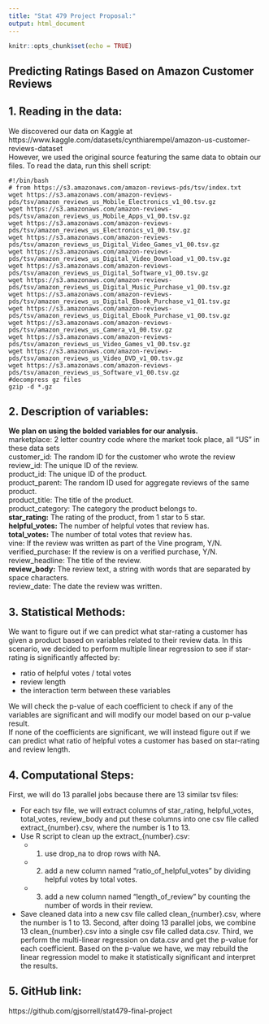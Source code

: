 ---
title: "Stat 479 Project Proposal:"
output: html_document
---

```{r setup, include=FALSE}
knitr::opts_chunk$set(echo = TRUE)
```

## Predicting Ratings Based on Amazon Customer Reviews

## 1. Reading in the data: 
We discovered our data on Kaggle at https://www.kaggle.com/datasets/cynthiarempel/amazon-us-customer-reviews-dataset  
However, we used the original source featuring the same data to obtain our files. To read the data, run this shell script:  
```
#!/bin/bash
# from https://s3.amazonaws.com/amazon-reviews-pds/tsv/index.txt
wget https://s3.amazonaws.com/amazon-reviews-pds/tsv/amazon_reviews_us_Mobile_Electronics_v1_00.tsv.gz
wget https://s3.amazonaws.com/amazon-reviews-pds/tsv/amazon_reviews_us_Mobile_Apps_v1_00.tsv.gz
wget https://s3.amazonaws.com/amazon-reviews-pds/tsv/amazon_reviews_us_Electronics_v1_00.tsv.gz
wget https://s3.amazonaws.com/amazon-reviews-pds/tsv/amazon_reviews_us_Digital_Video_Games_v1_00.tsv.gz
wget https://s3.amazonaws.com/amazon-reviews-pds/tsv/amazon_reviews_us_Digital_Video_Download_v1_00.tsv.gz
wget https://s3.amazonaws.com/amazon-reviews-pds/tsv/amazon_reviews_us_Digital_Software_v1_00.tsv.gz
wget https://s3.amazonaws.com/amazon-reviews-pds/tsv/amazon_reviews_us_Digital_Music_Purchase_v1_00.tsv.gz
wget https://s3.amazonaws.com/amazon-reviews-pds/tsv/amazon_reviews_us_Digital_Ebook_Purchase_v1_01.tsv.gz
wget https://s3.amazonaws.com/amazon-reviews-pds/tsv/amazon_reviews_us_Digital_Ebook_Purchase_v1_00.tsv.gz
wget https://s3.amazonaws.com/amazon-reviews-pds/tsv/amazon_reviews_us_Camera_v1_00.tsv.gz
wget https://s3.amazonaws.com/amazon-reviews-pds/tsv/amazon_reviews_us_Video_Games_v1_00.tsv.gz
wget https://s3.amazonaws.com/amazon-reviews-pds/tsv/amazon_reviews_us_Video_DVD_v1_00.tsv.gz 
wget https://s3.amazonaws.com/amazon-reviews-pds/tsv/amazon_reviews_us_Software_v1_00.tsv.gz
#decompress gz files
gzip -d *.gz

```  
## 2. Description of variables:
**We plan on using the bolded variables for our analysis.**  
marketplace: 2 letter country code where the market took place, all “US” in these data sets  
customer_id: The random ID for the customer who wrote the review   
review_id: The unique ID of the review.  
product_id: The unique ID of the product.  
product_parent: The random ID used for aggregate reviews of the same product.  
product_title: The title of the product.  
product_category: The category the product belongs to.   
**star_rating:** The rating of the product, from 1 star to 5 star.  
**helpful_votes:** The number of helpful votes that review has.  
**total_votes:**  The number of total votes that review has.  
vine: If the review was written as part of the Vine program, Y/N.  
verified_purchase: If the review is on a verified purchase, Y/N.  
review_headline: The title of the review.  
**review_body:** The review text, a string with words that are separated by space characters.  
review_date: The date the review was written.  

## 3. Statistical Methods:
We want to figure out if we can predict what star-rating a customer has given a product based on variables related to their review data. In this scenario, we decided to perform multiple linear regression to see if star-rating is significantly affected by:  

* ratio of helpful votes / total votes 
* review length 
* the interaction term between these variables 

We will check the p-value of each coefficient to check if any of the variables are significant and will modify our model based on our p-value result.  
If none of the coefficients are significant, we will instead figure out if we can predict what ratio of helpful votes a customer has based on star-rating and review length.


## 4. Computational Steps:
First, we will do 13 parallel jobs because there are 13 similar tsv files:  

* For each tsv file, we will extract columns of star_rating, helpful_votes, total_votes, review_body and put these columns into one csv file called extract_{number}.csv, where the number is 1 to 13.  
* Use R script to clean up the extract_{number}.csv:
  + 1. use drop_na to drop rows with NA.
  + 2. add a new column named “ratio_of_helpful_votes” by dividing helpful votes by total votes.
  + 3. add a new column named “length_of_review ” by counting the number of words in their review.
* Save cleaned data into a new csv file called clean_{number}.csv, where the number is 1 to 13.
Second, after doing 13  parallel jobs, we combine 13 clean_{number}.csv into a single csv file called data.csv. 
Third, we perform the multi-linear regression on data.csv and get the p-value for each coefficient. Based on the p-value we have, we may rebuild the linear regression model to make it statistically significant and interpret the results.  

## 5. GitHub link:  
https://github.com/gjsorrell/stat479-final-project







